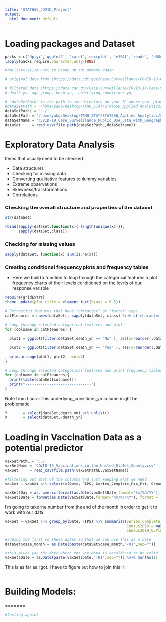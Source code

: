 ```yaml
---
title: 'STAT656_COVID_Project'
output:
  html_document: default
---
```


# Loading packages and Dataset
```r
packs = c('dplyr','ggplot2', 'caret','corrplot', 'e1071','readr', 'pROC', 'lubridate')
lapply(packs,require,character.only=TRUE)
```

```r
#rm(list=ls())# Just to clean up the memory again

# original data from (https://data.cdc.gov/Case-Surveillance/COVID-19-Case-Surveillance-Public-Use-Data-with-Ge/n8mc-b4w4) is ~85+ million rows and ~13GB file size

# filtered data (https://data.cdc.gov/Case-Surveillance/COVID-19-Case-Surveillance-Public-Use-Data-with-Ge/n8mc-b4w4/data) is ~1.4+ million rows and ~200MB file size - removing (missing, NA, unknown) from the following columns:
# death_yn, age_group, hosp_yn,  underlying_conditions_yn, 

# "dataSetPath" is the path to the directory on your PC where you  place the dataset csv file 
#dataSetPath = '/home/yako/Desktop/TAMU_STAT/STAT656_Applied Analytics/STAT656FinalProject/Datasets'
dataSetPathL = '../'
dataSetPath = '/home/yako/Desktop/TAMU_STAT/STAT656_Applied Analytics/STAT656FinalProject/Datasets'
dataSetName = 'COVID-19_Case_Surveillance_Public_Use_Data_with_Geography_Filterd.csv'
dataSet     = read_csv(file.path(dataSetPathL,dataSetName))
```
# Exploratory Data Analysis
Items that usually need to be checked:

* Data structures
* Checking for missing data
* Converting qualitative features to dummy variables
* Extreme observations
* Skewness/transformations
* Correlations

### Checking the overall structure and properties of the dataset
```r
str(dataSet)
```
```r
rbind(sapply(dataSet,function(x){ length(unique(x))}),
      sapply(dataSet,class))
```

### Checking for missing values
```r
sapply(dataSet, function(x) sum(is.na(x)))
```

### Creating conditional frequency plots and frequency tables
- Here we build a function to loop through the categorical features a plot frequency charts of their levels conditioned on the levels of our response variable
```r
require(gridExtra)
theme_update(plot.title = element_text(hjust = 0.5))

# Extracting features that have "character" or "factor" type
catFteaures = names(dataSet[, sapply(dataSet, class) %in% c('character', 'factor')])[-c(1,2,3,4,5,16)]

# Loop through selected categorical features and plot 
for (colname in catFteaures) {
  
  plot1 = ggplot(filter(dataSet,death_yn == "No" ), aes(x=reorder(.data[[colname]], .data[[colname]], function(x)-length(x)))) + geom_bar(fill="#3A5795") +  labs(x=colname) + labs(title = paste("Counts of", colname, "when:", "\n", "death_yn" , "=", "No" ))
  
  plot2 = ggplot(filter(dataSet,death_yn == "Yes" ), aes(x=reorder(.data[[colname]], .data[[colname]], function(x)-length(x)))) + geom_bar(fill="#c00000") +  labs(x=colname) + labs(title = paste("Counts of", colname, "when:", "\n", "death_yn" , "=", "Yes" ))
  
  grid.arrange(plot1, plot2, ncol=2)
}

# Loop through selected categorical features and print frequency tables
for (colname in catFteaures){
  print(table(dataSet[colname]))
  print("------------------------------")
}

```

Note from Laura: This underlying_conditions_yn column might be problematic


```r
Y       = select(dataSet,death_yn) %>% unlist()
X       = select(dataSet,-death_yn)
```


# Loading in Vaccination Data as a potential predictor

```r
vaxSetPathL = '../'
vaxSetName = 'COVID-19_Vaccinations_in_the_United_States_County.csv'
vaxSet     = read_csv(file.path(vaxSetPathL,vaxSetName))
```

```r
#filtering out most of the columns and just keeping what we need
vaxSet = vaxSet %>% select(c(Date, FIPS, Series_Complete_Pop_Pct, Census2019, Census2019_65PlusPop))

```


```r
vaxSet$Day = as.numeric(format(as.Date(vaxSet$Date,format="%m/%d/%Y"), format = "%d"))
vaxSet$Date = format(as.Date(vaxSet$Date,format="%m/%d/%Y"), format = "%Y-%m")
```

I'm going to take the number from the end of the month in order to get it to work with our data

```r
vaxSet = vaxSet %>% group_by(Date, FIPS) %>% summarize(Series_Complete_Pop_Pct = max(Series_Complete_Pop_Pct),
                                                       Census2019 = max(Census2019),
                                                       Census2019_65PlusPop = max(Census2019_65PlusPop))
```

```r
#adding the first to these dates so that we can use this as a date
dataSet$case_month = as.Date(paste(dataSet$case_month,"-01",sep=""))
```

```r
#this gives you the date where the vax data is considered to be valid 
vaxSet$Date = as.Date(paste(vaxSet$Date,"-01",sep="")) %m+% months(1)
```


This is as far as I got. I have to figure out how to join this in 
```r

```



# Building Models:

=======

```r
#testing again!
```

```r

```

```r

```

```r

```



